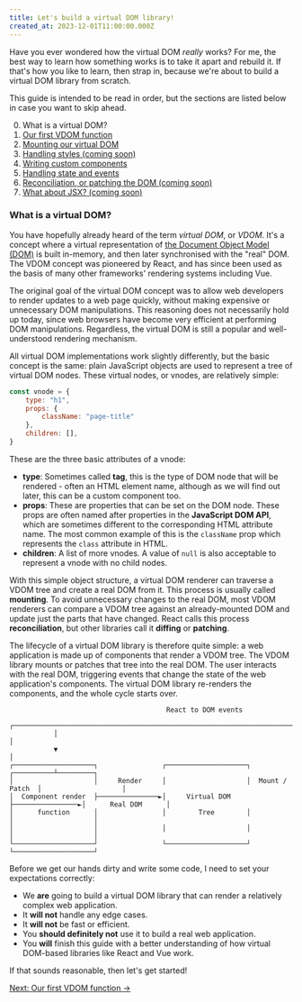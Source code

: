 ```yaml
---
title: Let's build a virtual DOM library!
created_at: 2023-12-01T11:00:00.000Z
---
```


Have you ever wondered how the virtual DOM *really* works? For me, the best way to learn how something works is to take it apart and rebuild it. If that's how you like to learn, then strap in, because we're about to build a virtual DOM library from scratch.

This guide is intended to be read in order, but the sections are listed below in case you want to skip ahead.

0. What is a virtual DOM?
0. [Our first VDOM function](lets-build-a-virtual-dom-library/our-first-vdom-function)
0. [Mounting our virtual DOM](lets-build-a-virtual-dom-library/mounting-our-virtual-dom)
0. [Handling styles (coming soon)](lets-build-a-virtual-dom-library/handling-styles)
0. [Writing custom components](lets-build-a-virtual-dom-library/writing-custom-components)
0. [Handling state and events](lets-build-a-virtual-dom-library/handling-state-and-events)
0. [Reconciliation, or patching the DOM (coming soon)](lets-build-a-virtual-dom-library/reconciliation-or-patching-the-dom)
0. [What about JSX? (coming soon)](lets-build-a-virtual-dom-library/what-about-jsx)

<CarbonAd />

### What is a virtual DOM?

You have hopefully already heard of the term *virtual DOM*, or *VDOM*. It's a concept where a virtual representation of [the Document Object Model (DOM)](https://developer.mozilla.org/en-US/docs/Web/API/Document_Object_Model) is built in-memory, and then later synchronised with the "real" DOM. The VDOM concept was pioneered by React, and has since been used as the basis of many other frameworks' rendering systems including Vue.

The original goal of the virtual DOM concept was to allow web developers to render updates to a web page quickly, without making expensive or unnecessary DOM manipulations. This reasoning does not necessarily hold up today, since web browsers have become very efficient at performing DOM manipulations. Regardless, the virtual DOM is still a popular and well-understood rendering mechanism.

All virtual DOM implementations work slightly differently, but the basic concept is the same: plain JavaScript objects are used to represent a tree of virtual DOM nodes. These virtual nodes, or vnodes, are relatively simple:

```js
const vnode = {
    type: "h1",
    props: {
        className: "page-title"
    },
    children: [],
}
```

These are the three basic attributes of a vnode:

* **type**: Sometimes called **tag**, this is the type of DOM node that will be rendered - often an HTML element name, although as we will find out later, this can be a custom component too.
* **props**: These are properties that can be set on the DOM node. These props are often named after properties in the **JavaScript DOM API**, which are sometimes different to the corresponding HTML attribute name. The most common example of this is the `className` prop which represents the `class` attribute in HTML.
* **children**: A list of more vnodes. A value of `null` is also acceptable to represent a vnode with no child nodes.

With this simple object structure, a virtual DOM renderer can traverse a VDOM tree and create a real DOM from it. This process is usually called **mounting**. To avoid unnecessary changes to the real DOM, most VDOM renderers can compare a VDOM tree against an already-mounted DOM and update just the parts that have changed. React calls this process **reconciliation**, but other libraries call it **diffing** or **patching**.

The lifecycle of a virtual DOM library is therefore quite simple: a web application is made up of components that render a VDOM tree. The VDOM library mounts or patches that tree into the real DOM. The user interacts with the real DOM, triggering events that change the state of the web application's components. The virtual DOM library re-renders the components, and the whole cycle starts over.

```
                                       React to DOM events
           ┌────────────────────────────────────────────────────────────────────────────┐
           │                                                                            │
           ▼                                                                            │
┌────────────────────┐                ┌────────────────────┐                 ┌──────────┴─────────┐
│                    │     Render     │                    │  Mount / Patch  │                    │
│  Component render  ├───────────────►│     Virtual DOM    ├────────────────►│      Real DOM      │
│      function      │                │        Tree        │                 │                    │
│                    │                │                    │                 │                    │
└────────────────────┘                └────────────────────┘                 └────────────────────┘
```

Before we get our hands dirty and write some code, I need to set your expectations correctly:

- We **are** going to build a virtual DOM library that can render a relatively complex web application.
- It **will not** handle any edge cases.
- It **will not** be fast or efficient.
- You **should definitely not** use it to build a real web application.
- You **will** finish this guide with a better understanding of how virtual DOM-based libraries like React and Vue work.

If that sounds reasonable, then let's get started!

[Next: Our first VDOM function &rarr;](/lets-build-a-virtual-dom-library/our-first-vdom-function)
